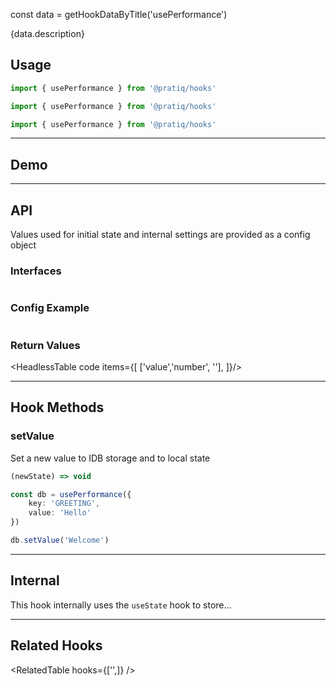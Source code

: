 const data = getHookDataByTitle('usePerformance')

<Card>
<MainText>
{data.description}
</MainText>
</Card>


<!--meta-section-break-->



## Usage

<Tabs>

<TabItem value='simple' label='Simple'>

```js 
import { usePerformance } from '@pratiq/hooks'
```

</TabItem>

<TabItem value='advanced' label='Advanced'>

```js
import { usePerformance } from '@pratiq/hooks'
```

</TabItem>
<TabItem value='full' label='Full'>

```js
import { usePerformance } from '@pratiq/hooks'
```

</TabItem>
</Tabs>






<!--=========================================================================-->

<hr />

## Demo

<DemoComponent />






<!--=========================================================================-->

<hr />

## API 

Values used for initial state and internal settings are provided as a config
object 


### Interfaces
```ts

```


### Config Example

```ts

```


### Return Values

<HeadlessTable code items={[
    ['value','number', ''],
]}/>










<!--=========================================================================-->

<hr />


## Hook Methods

<Card>

### setValue
Set a new value to IDB storage and to local state

```ts
(newState) => void 
```
```ts
const db = usePerformance({
    key: 'GREETING',
    value: 'Hello'
})

db.setValue('Welcome')
```

</Card>











<!--=========================================================================-->

<hr />


## Internal

This hook internally uses the `useState` hook to store...



<!--=========================================================================-->

<hr />


## Related Hooks


<RelatedTable hooks={['',]} />
